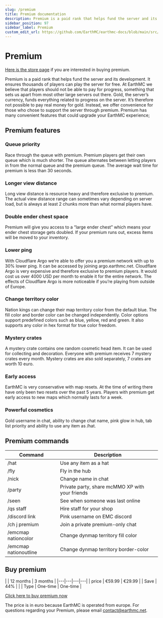 ---
slug: /premium
title: Premium documentation
description: Premium is a paid rank that helps fund the server and its development. Similarly to Patreon, supporters purchase packages and get awesome perks as thanks for helping the server out. 
sidebar_position: 97
sidebar_label: Premium
custom_edit_url: https://github.com/EarthMC/earthmc-docs/blob/main/src/docs/premium.mdx
---
# Premium

[Here is the store page](https://store.earthmc.net/category/premium) if you are interested in buying premium. 

Premium is a paid rank that helps fund the server and its development. It ensures thousands of players can play the server for free. At EarthMC we believe that players should not be able to pay for progress, something that sets us apart from most other large servers out there. Gold, the server’s currency, funds everything related to progress on the server. It’s therefore not possible to pay real money for gold. Instead, we offer convenience for those who chose to support the server through premium. Premium has many convenient features that could upgrade your EarthMC experience; 

## Premium features

### Queue priority
Race through the queue with premium. Premium players get their own queue which is much shorter. The queue alternates between letting players in from the normal queue and the premium queue. The average wait time for premium is less than 30 seconds.

### Longer view distance
Long view distance is resource heavy and therefore exclusive to premium. The actual view distance range can sometimes vary depending on server load, but is always at least 2 chunks more than what normal players have.

### Double ender chest space
Premium will give you access to a “large ender chest” which means your ender chest storage gets doubled. If your premium runs out, excess items will be moved to your inventory.

### Lower ping
With Cloudflare Argo we’re able to offer you a premium network with up to 30% lower ping. It can be accessed by joining argo.earthmc.net. Cloudflare Argo is very expensive and therefore exclusive to premium players. It would cost us over 4000 USD per month to enable it for the entire network. The effects of Cloudflare Argo is more noticeable if you’re playing from outside of Europe.

### Change territory color
Nation kings can change their map territory color from the default blue. The fill color and border color can be changed independently. Color options support predefined colors such as blue, yellow, red and green. It also supports any color in hex format for true color freedom. 

### Mystery crates
A mystery crate contains one random cosmetic head item. It can be used for collecting and decoration. Everyone with premium receives 7 mystery crates every month. Mystery crates are also sold separately, 7 crates are worth 10 euro.

### Early access
EarthMC is very conservative with map resets. At the time of writing there have only been two resets over the past 5 years. Players with premium get early access to new maps which normally lasts for a week. 

### Powerful cosmetics
Gold username in chat, ability to change chat name, pink glow in hub, tab list priority and ability to use any item as /hat. 

## Premium commands
| Command        | Description
| ------------- |-------------
| /hat   | Use any item as a hat
| /fly      | Fly in the hub
| /nick | Change name in chat
| /party | Private party, share mcMMO XP with your friends
| /seen | See when someone was last online
| /qs staff | Hire staff for your shop
| /discord link | Pink username on EMC discord
| /ch j premium | Join a private premium-only chat
| /emcmap nationcolor | Change dynmap territory fill color
| /emcmap nationoutline | Change dynmap territory border-color

## Buy premium
|   | 12 months | 3 months  |
|---|---|---|---|
| price | €59.99   | €29.99  |
| Save | 44%  |   |
| Type | One-time  | One-time  |

[Click here to buy premium now](https://store.earthmc.net/category/premium)

The price is in euro because EarthMC is operated from europe. For questions regarding your Premium, please email contact@earthmc.net.
